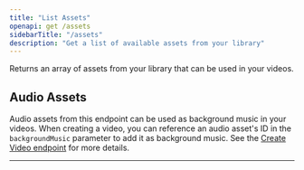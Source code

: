 ```yaml
---
title: "List Assets"
openapi: get /assets
sidebarTitle: "/assets"
description: "Get a list of available assets from your library"
---
```


Returns an array of assets from your library that can be used in your videos.

## Audio Assets

Audio assets from this endpoint can be used as background music in your videos. When creating a video, you can reference an audio asset's ID in the `backgroundMusic` parameter to add it as background music. See the [Create Video endpoint](/api-reference/endpoint/videos.create) for more details.


---
